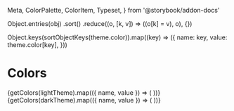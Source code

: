  Meta,
  ColorPalette,
  ColorItem,
  Typeset,
} from '@storybook/addon-docs'

<Meta title="Système de Design/Atomes/Couleurs" />

  Object.entries(obj)
    .sort()
    .reduce((o, [k, v]) => ((o[k] = v), o), {})

  Object.keys(sortObjectKeys(theme.color)).map((key) => ({
    name: key,
    value: theme.color[key],
  }))

# Colors

<TabsState initial="light">
  <div id="light" title="Light mode">
    <ColorPalette>
      {getColors(lightTheme).map(({ name, value }) => (
        <ColorItem
          key={name}
          title={`theme.colors.${name}`}
          subtitle={name}
          colors={[value]}
        />
      ))}
    </ColorPalette>
  </div>
  <div id="dark" title="Dark mode">
    <ColorPalette>
      {getColors(darkTheme).map(({ name, value }) => (
        <ColorItem
          key={name}
          title={`theme.colors.${name}`}
          subtitle={name}
          colors={[value]}
        />
      ))}
    </ColorPalette>
  </div>
</TabsState>
